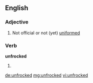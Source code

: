 ==English==

===Adjective===
{{en-adj|-}}

# Not official or not (yet) [[uniformed]]

===Verb===
'''unfrocked'''

# {{en-past of|unfrock}}

[[de:unfrocked]]
[[mg:unfrocked]]
[[vi:unfrocked]]